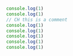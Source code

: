 
```js index.js
console.log(1)
console.log(1)
// CH this is a comment
console.log(1)
console.log(1)
console.log(1)
console.log(1)
console.log(1)
```
